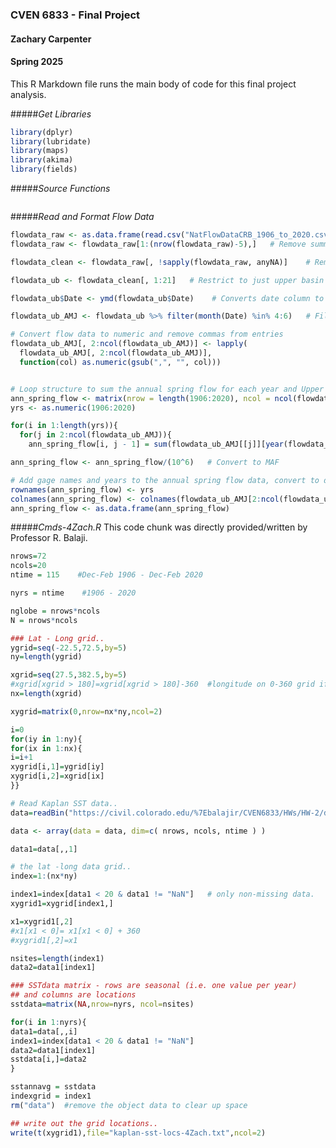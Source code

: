 ### CVEN 6833 - Final Project
#### Zachary Carpenter
#### Spring 2025

This R Markdown file runs the main body of code for this final project analysis.

#####*Get Libraries*
```r
library(dplyr)
library(lubridate)
library(maps)
library(akima)
library(fields)

```

#####*Source Functions*
```r
```

#####*Read and Format Flow Data*
```r
flowdata_raw <- as.data.frame(read.csv("NatFlowDataCRB_1906_to_2020.csv", header = TRUE, skip = 3))
flowdata_raw <- flowdata_raw[1:(nrow(flowdata_raw)-5),]   # Remove summary rows

flowdata_clean <- flowdata_raw[, !sapply(flowdata_raw, anyNA)]    # Remove NA columns

flowdata_ub <- flowdata_clean[, 1:21]   # Restrict to just upper basin gages

flowdata_ub$Date <- ymd(flowdata_ub$Date)    # Converts date column to date type object

flowdata_ub_AMJ <- flowdata_ub %>% filter(month(Date) %in% 4:6)   # Filter to just spring flow (A-J)

# Convert flow data to numeric and remove commas from entries
flowdata_ub_AMJ[, 2:ncol(flowdata_ub_AMJ)] <- lapply(
  flowdata_ub_AMJ[, 2:ncol(flowdata_ub_AMJ)], 
  function(col) as.numeric(gsub(",", "", col)))


# Loop structure to sum the annual spring flow for each year and Upper Basin gage location
ann_spring_flow <- matrix(nrow = length(1906:2020), ncol = ncol(flowdata_ub_AMJ)-1) 
yrs <- as.numeric(1906:2020)

for(i in 1:length(yrs)){
  for(j in 2:ncol(flowdata_ub_AMJ)){
    ann_spring_flow[i, j - 1] = sum(flowdata_ub_AMJ[[j]][year(flowdata_ub_AMJ$Date) == yrs[i]], na.rm = TRUE)}}

ann_spring_flow <- ann_spring_flow/(10^6)   # Convert to MAF

# Add gage names and years to the annual spring flow data, convert to data frame
rownames(ann_spring_flow) <- yrs
colnames(ann_spring_flow) <- colnames(flowdata_ub_AMJ[2:ncol(flowdata_ub_AMJ)])
ann_spring_flow <- as.data.frame(ann_spring_flow)

```


#####*Cmds-4Zach.R*
This code chunk was directly provided/written by Professor R. Balaji.
```r
nrows=72
ncols=20
ntime = 115    #Dec-Feb 1906 - Dec-Feb 2020

nyrs = ntime    #1906 - 2020

nglobe = nrows*ncols
N = nrows*ncols

### Lat - Long grid..
ygrid=seq(-22.5,72.5,by=5)
ny=length(ygrid)

xgrid=seq(27.5,382.5,by=5)
#xgrid[xgrid > 180]=xgrid[xgrid > 180]-360	#longitude on 0-360 grid if needed
nx=length(xgrid)

xygrid=matrix(0,nrow=nx*ny,ncol=2)

i=0
for(iy in 1:ny){
for(ix in 1:nx){
i=i+1
xygrid[i,1]=ygrid[iy]
xygrid[i,2]=xgrid[ix]
}}

# Read Kaplan SST data..
data=readBin("https://civil.colorado.edu/%7Ebalajir/CVEN6833/HWs/HW-2/data.r4", what="numeric", n=(nrows * ncols * ntime), size=4,endian="swap")

data <- array(data = data, dim=c( nrows, ncols, ntime ) )

data1=data[,,1]

# the lat -long data grid..
index=1:(nx*ny)

index1=index[data1 < 20 & data1 != "NaN"]	# only non-missing data.
xygrid1=xygrid[index1,]

x1=xygrid1[,2]
#x1[x1 < 0]= x1[x1 < 0] + 360
#xygrid1[,2]=x1

nsites=length(index1)
data2=data1[index1]

### SSTdata matrix - rows are seasonal (i.e. one value per year)
## and columns are locations
sstdata=matrix(NA,nrow=nyrs, ncol=nsites)

for(i in 1:nyrs){
data1=data[,,i]
index1=index[data1 < 20 & data1 != "NaN"]
data2=data1[index1]
sstdata[i,]=data2
}

sstannavg = sstdata
indexgrid = index1
rm("data")	#remove the object data to clear up space

## write out the grid locations..
write(t(xygrid1),file="kaplan-sst-locs-4Zach.txt",ncol=2)

```



